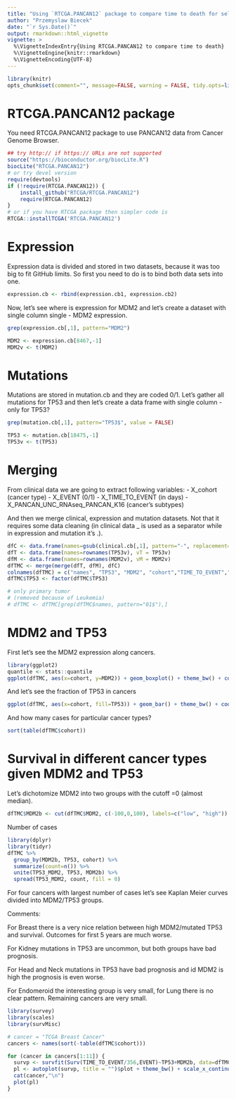 ```yaml
---
title: "Using `RTCGA.PANCAN12` package to compare time to death for selected tumor types"
author: "Przemyslaw Biecek"
date: "`r Sys.Date()`"
output: rmarkdown::html_vignette
vignette: >
  %\VignetteIndexEntry{Using RTCGA.PANCAN12 to compare time to death}
  %\VignetteEngine{knitr::rmarkdown}
  %\VignetteEncoding{UTF-8}
---
```


```r
library(knitr)
opts_chunk$set(comment="", message=FALSE, warning = FALSE, tidy.opts=list(keep.blank.line=TRUE, width.cutoff=150),options(width=150), cache=TRUE, fig.width=10, fig.height=10, eval = FALSE)
```

# RTCGA.PANCAN12 package

You need RTCGA.PANCAN12 package to use PANCAN12 data from Cancer Genome Browser.

```r
## try http:// if https:// URLs are not supported
source("https://bioconductor.org/biocLite.R")
biocLite("RTCGA.PANCAN12")
# or try devel version
require(devtools)
if (!require(RTCGA.PANCAN12)) {
    install_github("RTCGA/RTCGA.PANCAN12")
    require(RTCGA.PANCAN12)
}
# or if you have RTCGA package then simpler code is
RTCGA::installTCGA('RTCGA.PANCAN12')
```

# Expression

Expression data is divided and stored in two datasets, because it was too big to fit GitHub limits.
So first you need to do is to bind both data sets into one.

```r
expression.cb <- rbind(expression.cb1, expression.cb2)
```

Now, let's see where is expression for MDM2 and let's create a dataset with single column single  - MDM2 expression.

```r
grep(expression.cb[,1], pattern="MDM2")

MDM2 <- expression.cb[8467,-1]
MDM2v <- t(MDM2)
```

# Mutations

Mutations are stored in mutation.cb and they are coded 0/1.
Let's gather all mutations for TP53 and then let's create a data frame with single column - only for TP53?

```r
grep(mutation.cb[,1], pattern="TP53$", value = FALSE)

TP53 <- mutation.cb[18475,-1]
TP53v <- t(TP53)
```

# Merging

From clinical data we are going to extract following variables:
- X_cohort (cancer type)
- X_EVENT (0/1)
- X_TIME_TO_EVENT (in days)
- X_PANCAN_UNC_RNAseq_PANCAN_K16 (cancer's subtypes)

And then we merge clinical, expression and mutation datasets.
Not that it requires some data cleaning (in clinical data _ is used as a separator while in expression and mutation it's .).

```r
dfC <- data.frame(names=gsub(clinical.cb[,1], pattern="-", replacement="."), clinical.cb[,c("X_cohort","X_TIME_TO_EVENT","X_EVENT","X_PANCAN_UNC_RNAseq_PANCAN_K16")])
dfT <- data.frame(names=rownames(TP53v), vT = TP53v)
dfM <- data.frame(names=rownames(MDM2v), vM = MDM2v)
dfTMC <- merge(merge(dfT, dfM), dfC)
colnames(dfTMC) = c("names", "TP53", "MDM2", "cohort","TIME_TO_EVENT","EVENT","PANCAN_UNC_RNAseq_PANCAN_K16")
dfTMC$TP53 <- factor(dfTMC$TP53)

# only primary tumor
# (removed because of Leukemia)
# dfTMC <- dfTMC[grep(dfTMC$names, pattern="01$"),]
```

# MDM2 and TP53

First let's see the MDM2 expression along cancers.

```r
library(ggplot2)
quantile <- stats::quantile
ggplot(dfTMC, aes(x=cohort, y=MDM2)) + geom_boxplot() + theme_bw() + coord_flip() + ylab("")

```

And let's see the fraction of TP53 in cancers

```r
ggplot(dfTMC, aes(x=cohort, fill=TP53)) + geom_bar() + theme_bw() + coord_flip() + ylab("")
```

And how many cases for particular cancer types?

```r
sort(table(dfTMC$cohort))
```

# Survival in different cancer types given MDM2 and TP53

Let's dichotomize MDM2 into two groups with the cutoff =0 (almost median).

```r
dfTMC$MDM2b <- cut(dfTMC$MDM2, c(-100,0,100), labels=c("low", "high"))
```

Number of cases

```r
library(dplyr)
library(tidyr)
dfTMC %>% 
  group_by(MDM2b, TP53, cohort) %>%
  summarize(count=n()) %>%
  unite(TP53_MDM2, TP53, MDM2b) %>%
  spread(TP53_MDM2, count, fill = 0)
```

For four cancers with largest number of cases let's see Kaplan Meier curves divided into MDM2/TP53 groups.

Comments:

For Breast there is a very nice relation between high MDM2/mutated TP53 and survival. Outcomes for first 5 years are much worse.

For Kidney mutations in TP53 are uncommon, but both groups have bad prognosis.

For Head and Neck mutations in TP53 have bad prognosis and id MDM2 is high the prognosis is even worse.

For Endomeroid the interesting group is very small, for Lung there is no clear pattern. Remaining cancers are very small.


```r
library(survey)
library(scales)
library(survMisc)

# cancer = "TCGA Breast Cancer"
cancers <- names(sort(-table(dfTMC$cohort)))

for (cancer in cancers[1:11]) {
  survp <- survfit(Surv(TIME_TO_EVENT/356,EVENT)~TP53+MDM2b, data=dfTMC, subset=cohort == cancer)
  pl <- autoplot(survp, title = "")$plot + theme_bw() + scale_x_continuous(limits=c(0,10), breaks=0:10) + ggtitle(cancer) + scale_y_continuous(labels = percent, limits=c(0,1))
  cat(cancer,"\n")
  plot(pl)
}

```


